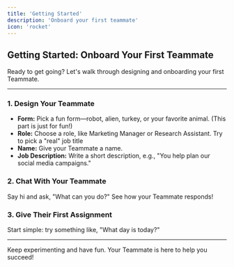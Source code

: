```yaml
---
title: 'Getting Started'
description: 'Onboard your first teammate'
icon: 'rocket'
---
```


## Getting Started: Onboard Your First Teammate

Ready to get going? Let's walk through designing and onboarding your first Teammate.

---

### 1. Design Your Teammate

- **Form:** Pick a fun form—robot, alien, turkey, or your favorite animal. (This part is just for fun!)
- **Role:** Choose a role, like Marketing Manager or Research Assistant. Try to pick a "real" job title
- **Name:** Give your Teammate a name.
- **Job Description:** Write a short description, e.g., "You help plan our social media campaigns." 

### 2. Chat With Your Teammate

Say hi and ask, "What can you do?" See how your Teammate responds!

### 3. Give Their First Assignment

Start simple: try something like, "What day is today?"

---

Keep experimenting and have fun. Your Teammate is here to help you succeed!

